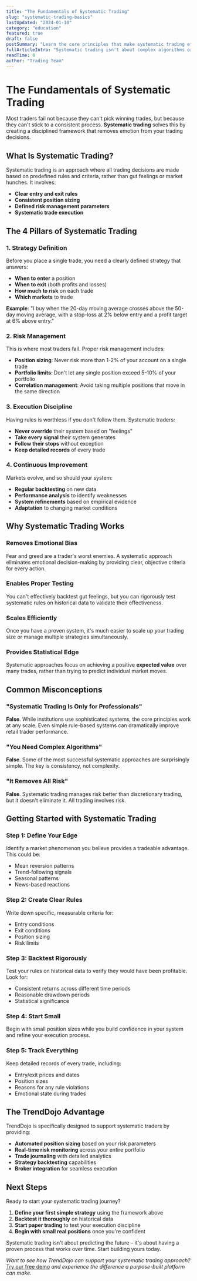 ```yaml
---
title: "The Fundamentals of Systematic Trading"
slug: "systematic-trading-basics"
lastUpdated: "2024-01-10"
category: "education"
featured: true
draft: false
postSummary: "Learn the core principles that make systematic trading effective for long-term wealth building. Discover why discipline beats intuition in the markets."
fullArticleIntro: "Systematic trading isn't about complex algorithms or expensive software – it's about creating and following a consistent process that removes emotion from your trading decisions."
readTime: 8
author: "Trading Team"
---
```


# The Fundamentals of Systematic Trading

Most traders fail not because they can't pick winning trades, but because they can't stick to a consistent process. **Systematic trading** solves this by creating a disciplined framework that removes emotion from your trading decisions.

## What Is Systematic Trading?

Systematic trading is an approach where all trading decisions are made based on predefined rules and criteria, rather than gut feelings or market hunches. It involves:

- **Clear entry and exit rules**
- **Consistent position sizing**
- **Defined risk management parameters**
- **Systematic trade execution**

## The 4 Pillars of Systematic Trading

### 1. Strategy Definition

Before you place a single trade, you need a clearly defined strategy that answers:

- **When to enter** a position
- **When to exit** (both profits and losses)
- **How much to risk** on each trade
- **Which markets** to trade

**Example**: "I buy when the 20-day moving average crosses above the 50-day moving average, with a stop-loss at 2% below entry and a profit target at 6% above entry."

### 2. Risk Management

This is where most traders fail. Proper risk management includes:

- **Position sizing**: Never risk more than 1-2% of your account on a single trade
- **Portfolio limits**: Don't let any single position exceed 5-10% of your portfolio
- **Correlation management**: Avoid taking multiple positions that move in the same direction

### 3. Execution Discipline

Having rules is worthless if you don't follow them. Systematic traders:

- **Never override** their system based on "feelings"
- **Take every signal** their system generates
- **Follow their stops** without exception
- **Keep detailed records** of every trade

### 4. Continuous Improvement

Markets evolve, and so should your system:

- **Regular backtesting** on new data
- **Performance analysis** to identify weaknesses
- **System refinements** based on empirical evidence
- **Adaptation** to changing market conditions

## Why Systematic Trading Works

### Removes Emotional Bias

Fear and greed are a trader's worst enemies. A systematic approach eliminates emotional decision-making by providing clear, objective criteria for every action.

### Enables Proper Testing

You can't effectively backtest gut feelings, but you can rigorously test systematic rules on historical data to validate their effectiveness.

### Scales Efficiently

Once you have a proven system, it's much easier to scale up your trading size or manage multiple strategies simultaneously.

### Provides Statistical Edge

Systematic approaches focus on achieving a positive **expected value** over many trades, rather than trying to predict individual market moves.

## Common Misconceptions

### "Systematic Trading Is Only for Professionals"

**False**. While institutions use sophisticated systems, the core principles work at any scale. Even simple rule-based systems can dramatically improve retail trader performance.

### "You Need Complex Algorithms"

**False**. Some of the most successful systematic approaches are surprisingly simple. The key is consistency, not complexity.

### "It Removes All Risk"

**False**. Systematic trading manages risk better than discretionary trading, but it doesn't eliminate it. All trading involves risk.

## Getting Started with Systematic Trading

### Step 1: Define Your Edge

Identify a market phenomenon you believe provides a tradeable advantage. This could be:
- Mean reversion patterns
- Trend-following signals  
- Seasonal patterns
- News-based reactions

### Step 2: Create Clear Rules

Write down specific, measurable criteria for:
- Entry conditions
- Exit conditions
- Position sizing
- Risk limits

### Step 3: Backtest Rigorously

Test your rules on historical data to verify they would have been profitable. Look for:
- Consistent returns across different time periods
- Reasonable drawdown periods
- Statistical significance

### Step 4: Start Small

Begin with small position sizes while you build confidence in your system and refine your execution process.

### Step 5: Track Everything

Keep detailed records of every trade, including:
- Entry/exit prices and dates
- Position sizes
- Reasons for any rule violations
- Emotional state during trades

## The TrendDojo Advantage

TrendDojo is specifically designed to support systematic traders by providing:

- **Automated position sizing** based on your risk parameters
- **Real-time risk monitoring** across your entire portfolio
- **Trade journaling** with detailed analytics
- **Strategy backtesting** capabilities
- **Broker integration** for seamless execution

## Next Steps

Ready to start your systematic trading journey? 

1. **Define your first simple strategy** using the framework above
2. **Backtest it thoroughly** on historical data
3. **Start paper trading** to test your execution discipline
4. **Begin with small real positions** once you're confident

Systematic trading isn't about predicting the future – it's about having a proven process that works over time. Start building yours today.

*Want to see how TrendDojo can support your systematic trading approach?* [Try our free demo](/demo) *and experience the difference a purpose-built platform can make.*